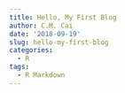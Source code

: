 ```yaml
---
title: Hello, My First Blog
author: C.M. Cai
date: '2018-09-19'
slug: hello-my-first-blog
categories:
  - R
tags:
  - R Markdown
---
```


